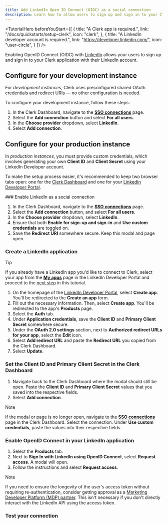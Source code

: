 ```yaml
---
title: Add LinkedIn Open ID Connect (OIDC) as a social connection
description: Learn how to allow users to sign up and sign in to your Clerk app with their LinkedIn Open ID Connect (OIDC) account.
---
```


<TutorialHero
  beforeYouStart={[
    {
      title: "A Clerk app is required.",
      link: "/docs/quickstarts/setup-clerk",
      icon: "clerk",
    },
    {
      title: "A LinkedIn developer account is required.",
      link: "https://developer.linkedin.com/",
      icon: "user-circle",
    }
  ]}
/>

Enabling OpenID Connect (OIDC) with [LinkedIn](https://learn.microsoft.com/en-us/linkedin/shared/authentication/authentication) allows your users to sign up and sign in to your Clerk application with their LinkedIn account.

## Configure for your development instance

For _development instances_, Clerk uses preconfigured shared OAuth credentials and redirect URIs — no other configuration is needed.

To configure your development instance, follow these steps:

1. In the Clerk Dashboard, navigate to the [**SSO connections**](https://dashboard.clerk.com/last-active?path=user-authentication/sso-connections) page.
1. Select the **Add connection** button and select **For all users**.
1. In the **Choose provider** dropdown, select **LinkedIn**.
1. Select **Add connection**.

## Configure for your production instance

In _production instances_, you must provide custom credentials, which involves generating your own **Client ID** and **Client Secret** using your LinkedIn Developer account.

To make the setup process easier, it's recommended to keep two browser tabs open: one for the [Clerk Dashboard](https://dashboard.clerk.com/last-active?path=user-authentication/sso-connections) and one for your [LinkedIn Developer Portal](https://developer.linkedin.com/).

<Steps>
  ### Enable LinkedIn as a social connection

  1. In the Clerk Dashboard, navigate to the [**SSO connections**](https://dashboard.clerk.com/last-active?path=user-authentication/sso-connections) page.
  1. Select the **Add connection** button, and select **For all users**.
  1. In the **Choose provider** dropdown, select **LinkedIn**.
  1. Ensure that both **Enable for sign-up and sign-in** and **Use custom credentials** are toggled on.
  1. Save the **Redirect URI** somewhere secure. Keep this modal and page open.

  ### Create a LinkedIn application

  > [!TIP]
  > If you already have a LinkedIn app you'd like to connect to Clerk, select your app from the [**My apps**](https://www.linkedin.com/developers/apps?appStatus=active) page in the LinkedIn Developer Portal and proceed to the [next step](#set-the-client-id-and-primary-client-secret-in-the-clerk-dashboard) in this tutorial.

  1. On the homepage of the [LinkedIn Developer Portal](https://developer.linkedin.com/), select **Create app**. You'll be redirected to the **Create an app** form.
  1. Fill out the necessary information. Then, select **Create app**. You'll be redirected to the app's **Products** page.
  1. Select the **Auth** tab.
  1. Under **Application credentials**, save the **Client ID** and **Primary Client Secret** somewhere secure.
  1. Under the **OAuth 2.0 settings** section, next to **Authorized redirect URLs for your app**, select the **Edit** icon.
  1. Select **Add redirect URL** and paste the **Redirect URL** you copied from the Clerk Dashboard.
  1. Select **Update**.

  ### Set the Client ID and Primary Client Secret in the Clerk Dashboard

  1. Navigate back to the Clerk Dashboard where the modal should still be open. Paste the **Client ID** and **Primary Client Secret** values that you saved into the respective fields.
  1. Select **Add connection**.

  > [!NOTE]
  > If the modal or page is no longer open, navigate to the [**SSO connections**](https://dashboard.clerk.com/last-active?path=user-authentication/sso-connections) page in the Clerk Dashboard. Select the connection. Under **Use custom credentials**, paste the values into their respective fields.

  ### Enable OpenID Connect in your LinkedIn application

  1. Select the **Products** tab.
  1. Next to **Sign In with LinkedIn using OpenID Connect**, select **Request access**. A modal will open.
  1. Follow the instructions and select **Request access**.

  > [!NOTE]
  > If you need to ensure the longevity of the user's access token without requiring re-authentication, consider getting approval as a [Marketing Developer Platform (MDP) partner](https://learn.microsoft.com/en-us/linkedin/marketing/quick-start?view=li-lms-2023-10#step-1-apply-for-api-access). This isn't necessary if you don't directly interact with the LinkedIn API using the access token.

  ### Test your connection

  <Include src="_partials/authentication/social-connections/test-your-connection" />
</Steps>

